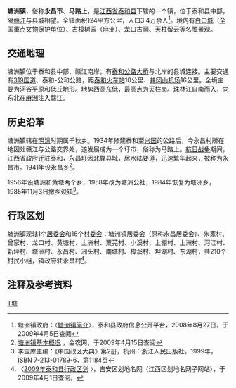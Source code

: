 {{中国乡级行政区
| 行政区全称 = 塘洲镇
| 景观照片文件名 =
| 景观照片描述 =
| 汉语拼音 =
| 上级行政区 = [[江西省|江西省]][[泰和县|泰和县]]
| 行政区类别 = [[镇|镇]]
| 行政区划代码 = 360826107
| 地理坐标 = {{coord|26.7704|N|114.8952|E|display=inline,title|scale:30000_region:CN}}
| 总面积 = 124平方公里
| 户籍人口 = 3.4万人
| 户籍人口年份 =
| 常住人口 = 32542人<ref>第五次人口普查数，据中国统计出版社《[http://www.stats.gov.cn/tjshujia/dzcbw/t20050302_402232604.htm 中国乡、镇、街道人口资料] {{webarchive|url=https://web.archive.org/web/20081202052516/http://www.stats.gov.cn/tjshujia/dzcbw/t20050302_402232604.htm |date=2008-12-02 }}》光盘</ref>
| 常住人口年份 = 2000年
| 人口密度 =
| 领导人职务1 =
| 领导人姓名1 =
| 领导人职务2 =
| 领导人姓名2 =
| 行政区划 = 1[[居委会|居委会]]、18[[村委会|村委会]]
| 官方网站 =
| 政府驻地 =
| 邮政编码 = 343715
| 毗邻行政区 = 北：[[澄江镇_(泰和县)|澄江镇]]、[[沿溪镇_(泰和县)|沿溪镇]]，东：[[万合镇|万合镇]]、[[灌溪镇_(泰和县)|灌溪镇]]，南：[[冠朝镇|冠朝镇]]，西：[[马市镇_(泰和县)|马市镇]]、[[万安县|万安县]][[窑头镇|窑头镇]]
| 位置图文件名 =Taihe Tangzhou Weizhi.svg
| 位置图描述 =塘洲镇在泰和县的位置
}}

'''塘洲镇'''，俗称'''永昌市'''、'''马路上'''，是[[江西省|江西省]][[泰和县|泰和县]]下辖的一个镇，位于泰和县中部，隔[[赣江|赣江]]与县城相望。全镇面积124平方公里，人口3.4万余人<ref>塘洲镇政府：〈[http://218.64.81.28/jxth/bmgkxx/tzz/gkxx/bjzfbmjs/200808/t20080814_9664.htm 塘洲镇简介]{{dead link|date=2017年12月 |bot=InternetArchiveBot |fix-attempted=yes }}〉，泰和县政府信息公开平台，2008年8月27日，于2009年4月5日查阅</ref>。境内有[[白口城|白口城]]（[[全国重点文物保护单位|全国重点文物保护单位]]）、[[古樟树园|古樟树园]]（麻洲）、龙口古祠、[[天柱岗|天柱留云]]等名胜景观。

== 交通地理 ==

塘洲镇位于泰和县中部、赣江南岸，有[[泰和公路大桥|泰和公路大桥]]与北岸的县城连接。主要交通有[[319国道|319国道]]、泰和-公和公路，距[[泰和火车站|泰和火车站]]10公里、[[井冈山机场|井冈山机场]]16公里。全境主要为[[河谷|河谷平原]]和[[丘陵|低丘]]地形。地势西高东低，最高点为[[天柱岗|天柱岗]]。[[珠林江|珠林江]]自南而入，向东北在[[麻洲|麻洲]]注入赣江。

== 历史沿革 ==

塘洲镇辖在[[明朝|明]][[清朝|清]]时期属千秋乡。1934年修建泰和至[[兴国县|兴国]]的公路后，今永昌村所在地因处赣江与公路交界处，遂发展成为一个圩市，俗称为马路上。[[抗日战争|抗日战争]]期间，江西省政府迁驻泰和，永昌圩因北靠县城，居水陆要道，迅速繁华起来，被称为永昌市。1941年设永昌乡<ref>[http://www.agri.com.cn/town/360826107000.htm 塘洲镇基本概况] {{Wayback|url=http://www.agri.com.cn/town/360826107000.htm |date=20161026043653 }}，金农网，于2009年4月15日查阅</ref>。

1956年设塘洲和黄塘两个乡，1958年改为塘洲公社，1984年恢复为塘洲乡，1985年11月3日撤乡设镇<ref>李宝库主编：《中国政区大典》第2册，杭州：浙江人民出版社，1999年，ISBN 7-213-01789-6，第1184页</ref>。

== 行政区划 ==

塘洲镇现辖1个[[居委会|居委会]]和18个[[村委会|村委会]]：塘洲镇居委会（原称永昌居委会）、朱家村、曾家村、龙口村、黄塘村、土洲村、粟芫村、小溪村、上棚村、上洲村、河江村、新坪村、塘洲村、永昌村、洲头村、南塘村、樟溪村、坦湖村、东湖村，共210个村民小组，镇政府驻永昌村<ref>〈[http://www.jxqhdm.com/index-ja.aspx 2009年泰和县行政区划] {{webarchive|url=https://web.archive.org/web/20091025153207/http://www.jxqhdm.com/index-ja.aspx |date=2009-10-25 }}〉，吉安区划地名网（江西区划地名网子网站），于2009年4月1日查阅。</ref>。

== 注释及参考资料 ==

<div class="references-small">
<references />
</div>

{{泰和县行政区划}}



[[Category:泰和县行政区划|T塘]]